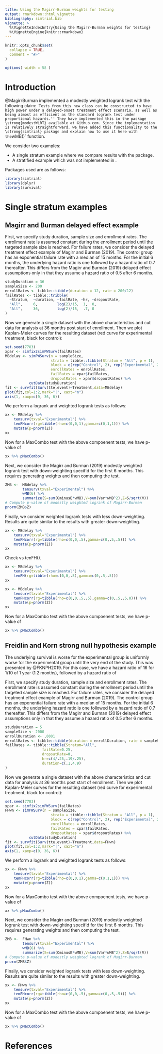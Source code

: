 ```yaml
---
title: Using the Magirr-Burman weights for testing
output: rmarkdown::html_vignette
bibliography: simtrial.bib
vignette: >
  %\VignetteIndexEntry{Using the Magirr-Burman weights for testing}
  %\VignetteEngine{knitr::rmarkdown} 
---
```


```r
knitr::opts_chunk$set(
  collapse = TRUE,
  comment = "#>"
)

options( width = 58 )

```

# Introduction

@MagirrBurman implemented a modestly weighted logrank test with the following claim: ``Tests from this new class can be constructed to have high power under a delayed-onset treatment effect scenario, as well as being almost as efficient as the standard logrank test under proportional hazards.''
They have implemented this in the package \strong{modestWLRT} available at Github.com.
Since the implementation is relatively straightforward, we have added this functionality to the \strong{simtrial} package and explain how to use it here with the `wMB()` function.

We consider two examples:


- A single stratum example where we compare results with the \strong{modestWLRT} package.
- A stratified example which was not implemented in \strong{modestWLRT}.


Packages used are as follows:

```r
library(simtrial)
library(dplyr)
library(survival)
```



# Single stratum examples

## Magirr and Burman delayed effect example

First, we specify study duration, sample size and enrollment rates. The enrollment rate is assumed constant during the enrollment period until the targeted sample size is reached.
For failure rates, we consider the delayed treatment effect example of Magirr and Burman (2019).
The control group has an exponential failure rate with a median of 15 months. 
For the initial 6 months, the underlying hazard ratio is one followed by a hazard ratio of 0.7 thereafter.
This differs from the Magirr and Burman (2019) delayed effect assumptions only in that they assume a hazard ratio of 0.5 after 6 months.


```r
studyDuration = 36
sampleSize <- 200
enrollRates <- tibble::tibble(duration = 12, rate = 200/12)
failRates <- tibble::tribble(
  ~Stratum,  ~duration, ~failRate, ~hr, ~dropoutRate,
  "All",     6,         log(2)/15,  1,  0,
  "All",     36,        log(2)/15,  .7, 0
)
```

Now we generate a single dataset with the above characteristics and cut data for analysis at 36 months post start of enrollment.
Then we plot Kaplan-Meier curves for the resulting dataset (red curve for experimental treatment, black for control):

```r
set.seed(7783)
xpar <- simfix2simPWSurv(failRates)
MBdelay <- simPWSurv(n = sampleSize, 
                     strata = tibble::tibble(Stratum = "All", p = 1),
                     block = c(rep("Control", 2), rep("Experimental", 2)),
                     enrollRates = enrollRates,
                     failRates = xpar$failRates, 
                     dropoutRates = xpar$dropoutRates) %>% 
           cutData(studyDuration)
fit <- survfit(Surv(tte,event)~Treatment,data=MBdelay)
plot(fit,col=1:2,mark="|", xaxt="n")
axis(1, xaxp=c(0, 36, 6))
```

We perform a logrank and weighted logrank tests as follows:

```r
xx <- MBdelay %>% 
    tensurv(txval="Experimental") %>%
    tenFHcorr(rg=tibble(rho=c(0,0,1),gamma=c(0,1,1))) %>%
    mutate(p=pnorm(Z))
xx
```

Now for a MaxCombo test with the above compoenent tests, we have  p-value of

```r
xx %>% pMaxCombo()
```

Next, we consider the Magirr and Burman (2019) modestly weighted logrank test with down-weighting specifid for the first 6 months.
This requires generating weights and then computing the test.

```r
ZMB <-  MBdelay %>% 
        tensurv(txval="Experimental") %>% 
        wMB(6) %>% 
        summarize(S=sum(OminusE*wMB),V=sum(Var*wMB^2),Z=S/sqrt(V))
# Compute p-value of modestly weighted logrank of Magirr-Burman
pnorm(ZMB$Z)
```

Finally, we consider weighted logrank tests with less down-weighting.
Results are quite similar to the results with greater down-weighting.

```r
xx <- MBdelay %>% 
    tensurv(txval="Experimental") %>%
    tenFHcorr(rg=tibble(rho=c(0,0,.5),gamma=c(0,.5,.5))) %>%
    mutate(p=pnorm(Z))
xx
```

Check vs tenFH().

```r
xx <- MBdelay %>% 
    tensurv(txval="Experimental") %>%
    tenFH(rg=tibble(rho=c(0,0,.5),gamma=c(0,.5,.5))) 
xx
```

```r
xx <- MBdelay %>% 
    tensurv(txval="Experimental") %>%
    tenFHcorr(rg=tibble(rho=c(0,0,.5,.5),gamma=c(0,.5,.5,0))) %>%
    mutate(p=pnorm(Z))
xx
```


Now for a MaxCombo test with the above compoenent tests, we have  p-value of

```r
xx %>% pMaxCombo()
```

## Freidlin and Korn strong null hypothesis example

The underlying survival is worse for the experimental group is uniformly worse for the experimental group until the very end of the study.
This was presented by @FKNPH2019. For this case, we have a hazard ratio of 16 for 1/10 of 1 year (1.2 months), followed by a hazard ratio of 

First, we specify study duration, sample size and enrollment rates. The enrollment rate is assumed constant during the enrollment period until the targeted sample size is reached.
For failure rates, we consider the delayed treatment effect example of Magirr and Burman (2019).
The control group has an exponential failure rate with a median of 15 months. 
For the initial 6 months, the underlying hazard ratio is one followed by a hazard ratio of 0.7 thereafter.
This differs from the Magirr and Burman (2019) delayed effect assumptions only in that they assume a hazard ratio of 0.5 after 6 months.

```r
studyDuration = 5
sampleSize <- 2000
enrollDuration <- .0001
enrollRates <- tibble::tibble(duration = enrollDuration, rate = sampleSize/enrollDuration)
failRates <- tibble::tibble(Stratum="All",
                 failRate=0.25,
                 dropoutRate=0,
                 hr=c(4/.25,.19/.25),
                 duration=c(.1,4.9)
)
```

Now we generate a single dataset with the above characteristics and cut data for analysis at 36 months post start of enrollment.
Then we plot Kaplan-Meier curves for the resulting dataset (red curve for experimental treatment, black for control):

```r
set.seed(7783)
xpar <- simfix2simPWSurv(failRates)
FHwn <- simPWSurv(n = sampleSize, 
                     strata = tibble::tibble(Stratum = "All", p = 1),
                     block = c(rep("Control", 2), rep("Experimental", 2)),
                     enrollRates = enrollRates,
                     failRates = xpar$failRates, 
                     dropoutRates = xpar$dropoutRates) %>% 
           cutData(studyDuration)
fit <- survfit(Surv(tte,event)~Treatment,data=FHwn)
plot(fit,col=1:2,mark="|", xaxt="n")
axis(1, xaxp=c(0, 36, 6))
```

We perform a logrank and weighted logrank tests as follows:

```r
xx <- FHwn %>% 
    tensurv(txval="Experimental") %>%
    tenFHcorr(rg=tibble(rho=c(0,0,1),gamma=c(0,1,1))) %>%
    mutate(p=pnorm(Z))
xx
```

Now for a MaxCombo test with the above compoenent tests, we have  p-value of

```r
xx %>% pMaxCombo()
```

Next, we consider the Magirr and Burman (2019) modestly weighted logrank test with down-weighting specifid for the first 6 months.
This requires generating weights and then computing the test.

```r
ZMB <-  FHwn %>% 
        tensurv(txval="Experimental") %>% 
        wMB(6) %>% 
        summarize(S=sum(OminusE*wMB),V=sum(Var*wMB^2),Z=S/sqrt(V))
# Compute p-value of modestly weighted logrank of Magirr-Burman
pnorm(ZMB$Z)
```

Finally, we consider weighted logrank tests with less down-weighting.
Results are quite similar to the results with greater down-weighting.

```r
xx <- FHwn %>% 
    tensurv(txval="Experimental") %>%
    tenFHcorr(rg=tibble(rho=c(0,0,.5),gamma=c(0,.5,.5))) %>%
    mutate(p=pnorm(Z))
xx
```

Now for a MaxCombo test with the above compoenent tests, we have  p-value of

```r
xx %>% pMaxCombo()
```



# References
